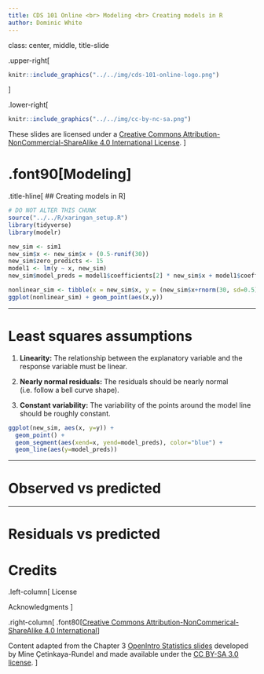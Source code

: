 ```yaml
---
title: CDS 101 Online <br> Modeling <br> Creating models in R
author: Dominic White
---
```


class: center, middle, title-slide

.upper-right[
```r
knitr::include_graphics("../../img/cds-101-online-logo.png")
```
]

.lower-right[
```r
knitr::include_graphics("../../img/cc-by-nc-sa.png")
```

These slides are licensed under a [Creative Commons Attribution-NonCommercial-ShareAlike 4.0 International License](http://creativecommons.org/licenses/by-nc-sa/4.0/).
]

# .font90[Modeling]
.title-hline[
## Creating models in R
]

```r
# DO NOT ALTER THIS CHUNK
source("../../R/xaringan_setup.R")
library(tidyverse)
library(modelr)
```

```r
new_sim <- sim1
new_sim$x <- new_sim$x + (0.5-runif(30))
new_sim$zero_predicts <- 15
model1 <- lm(y ~ x, new_sim)
new_sim$model_preds = model1$coefficients[2] * new_sim$x + model1$coefficients[1]
```

```r
nonlinear_sim <- tibble(x = new_sim$x, y = (new_sim$x+rnorm(30, sd=0.5)) ** 3)
ggplot(nonlinear_sim) + geom_point(aes(x,y))
```




---

# Least squares assumptions

1.  **Linearity:** The relationship between the explanatory variable and the response variable must be linear.

2.  **Nearly normal residuals:** The residuals should be nearly normal (i.e. follow a bell curve shape).

3.  **Constant variability:** The variability of the points around the model line should be roughly constant.

```r
ggplot(new_sim, aes(x, y=y)) +
  geom_point() +
  geom_segment(aes(xend=x, yend=model_preds), color="blue") +
  geom_line(aes(y=model_preds))
```

---

# Observed vs predicted


---

# Residuals vs predicted


<!-- --- -->

<!-- ```{r, echo=FALSE, fig.height=4} -->
<!-- ## breaks: where you want to compute densities -->
<!-- breaks <- seq(0, 10, len=5) -->
<!-- new_sim$section <- cut(new_sim$x, breaks) -->
<!-- new_sim$res = residuals(model2) -->

<!-- dens <- do.call(rbind, lapply(split(new_sim, new_sim$section), function(x) { -->
<!--     d <- density(x$res, n=50) -->
<!--     res <- data.frame(x=max(x$x)- d$y*2000, y=d$x+mean(x$y)) -->
<!--     res <- res[order(res$y), ] -->
<!--     ## Get some data for normal lines as well -->
<!--     xs <- seq(min(x$res), max(x$res), len=50) -->
<!--     res <- rbind(res, data.frame(y=xs + mean(x$y), -->
<!--                                  x=max(x$x) - 2000*dnorm(xs, 0, sd(x$res)))) -->
<!--     res$type <- rep(c("empirical", "normal"), each=50) -->
<!--     res -->
<!-- })) -->
<!-- dens$section <- rep(levels(new_sim$section), each=100) -->

<!-- ggplot(new_sim, aes(x, y=y)) + -->
<!--   geom_point() + -->
<!--   geom_line(aes(y=model_preds)) + -->
<!--   geom_path(data=dens[dens$type=="normal",], aes(x, y, group=section), color="salmon", lwd=1.1) + -->
<!--   theme_bw() + -->
<!--   geom_vline(xintercept=breaks, lty=2) -->
<!-- ``` -->
---

# Credits

.left-column[
License

Acknowledgments
]

.right-column[
.font80[[Creative Commons Attribution-NonCommerical-ShareAlike 4.0 International](https://creativecommons.org/licenses/by-nc-sa/4.0/)]

Content adapted from the Chapter 3 [OpenIntro Statistics slides](https://github.com/OpenIntroOrg/openintro-statistics-slides) developed by Mine Çetinkaya-Rundel and made available under the [CC BY-SA 3.0 license](http://creativecommons.org/licenses/by-sa/3.0/us/).
]
